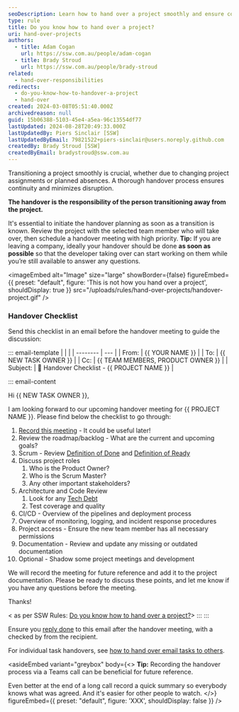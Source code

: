 ```yaml
---
seoDescription: Learn how to hand over a project smoothly and ensure continuity with our step-by-step guide. Know the responsibilities of the person transitioning away from the project and follow our comprehensive checklist.
type: rule
title: Do you know how to hand over a project?
uri: hand-over-projects
authors:
  - title: Adam Cogan
    url: https://ssw.com.au/people/adam-cogan
  - title: Brady Stroud
    url: https://ssw.com.au/people/brady-stroud
related:
  - hand-over-responsibilities
redirects:
  - do-you-know-how-to-handover-a-project
  - hand-over
created: 2024-03-08T05:51:40.000Z
archivedreason: null
guid: 15b06388-5103-45e4-a5ea-96c13554df77
lastUpdated: 2024-08-28T20:49:33.000Z
lastUpdatedBy: Piers Sinclair [SSW]
lastUpdatedByEmail: 79821522+piers-sinclair@users.noreply.github.com
createdBy: Brady Stroud [SSW]
createdByEmail: bradystroud@ssw.com.au
---
```


Transitioning a project smoothly is crucial, whether due to changing project assignments or planned absences. A thorough handover process ensures continuity and minimizes disruption.

**The handover is the responsibility of the person transitioning away from the project.**

It's essential to initiate the handover planning as soon as a transition is known. Review the project with the selected team member who will take over, then schedule a handover meeting with high priority.
**Tip:** If you are leaving a company, ideally your handover should be done **as soon as possible** so that the developer taking over can start working on them while you’re still available to answer any questions.


<imageEmbed
  alt="Image"
  size="large"
  showBorder={false}
  figureEmbed={{
    preset: "default",
    figure: 'This is not how you hand over a project',
    shouldDisplay: true
  }}
  src="/uploads/rules/hand-over-projects/handover-project.gif"
/>

### Handover Checklist

Send this checklist in an email before the handover meeting to guide the discussion:

::: email-template
| | |
| -------- | --- |
| From: | {{ YOUR NAME }} |
| To: | {{ NEW TASK OWNER }} |
| Cc: | {{ TEAM MEMBERS, PRODUCT OWNER }} |
| Subject: | 🤝 Handover Checklist - {{ PROJECT NAME }} |

::: email-content

Hi {{ NEW TASK OWNER }},

I am looking forward to our upcoming handover meeting for {{ PROJECT NAME }}. Please find below the checklist to go through:

1. [Record this meeting](/record-teams-meetings) - It could be useful later!
2. Review the roadmap/backlog - What are the current and upcoming goals?
3. Scrum - Review [Definition of Done](/definition-of-done) and [Definition of Ready](/have-a-definition-of-ready)
4. Discuss project roles
   1. Who is the Product Owner?
   2. Who is the Scrum Master?
   3. Any other important stakeholders?
5. Architecture and Code Review
   1. Look for any [Tech Debt](/technical-debt)
   2. Test coverage and quality
6. CI/CD - Overview of the pipelines and deployment process
7. Overview of monitoring, logging, and incident response procedures
8. Project access - Ensure the new team member has all necessary permissions
9. Documentation - Review and update any missing or outdated documentation
10. Optional - Shadow some project meetings and development

We will record the meeting for future reference and add it to the project documentation. Please be ready to discuss these points, and let me know if you have any questions before the meeting.

Thanks!

< as per SSW Rules: [Do you know how to hand over a project?](/hand-over)>
:::
:::

Ensure you [reply done](/reply-done-and-delete-the-email) to this email after the handover meeting, with a checked by from the recipient.

For individual task handovers, see [how to hand over email tasks to others](/how-to-hand-over-tasks-to-others).

<asideEmbed
  variant="greybox"
  body={<>
    **Tip:** Recording the handover process via a Teams call can be beneficial for future reference.

Even better at the end of a long call record a quick summary so everybody knows what was agreed. And it's easier for other people to watch.
  </>}
  figureEmbed={{
    preset: "default",
    figure: 'XXX',
    shouldDisplay: false
  }}
/>
